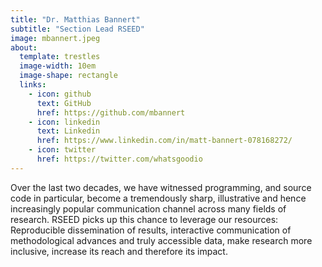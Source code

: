 ```yaml
---
title: "Dr. Matthias Bannert"
subtitle: "Section Lead RSEED"
image: mbannert.jpeg
about:
  template: trestles
  image-width: 10em
  image-shape: rectangle
  links:
    - icon: github
      text: GitHub
      href: https://github.com/mbannert
    - icon: linkedin
      text: Linkedin
      href: https://www.linkedin.com/in/matt-bannert-078168272/
    - icon: twitter
      href: https://twitter.com/whatsgoodio
---
```


Over the last two decades, we have witnessed programming, and source code in particular, become a tremendously sharp, illustrative and hence increasingly popular communication channel across many fields of research. RSEED picks up this chance to leverage our resources: Reproducible dissemination of results, interactive communication of methodological advances and truly accessible data, make research more inclusive, increase its reach and therefore its impact. 